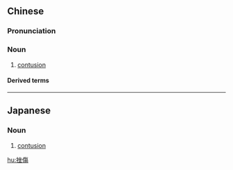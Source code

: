 {{also|挫伤}}
==Chinese==
{{zh-forms|s=挫伤}}

===Pronunciation===
{{zh-pron
|m=cuòshāng
|c=co3 soeng1
|cat=n
}}

===Noun===
{{zh-noun}}

# {{lb|zh|diseases}} [[contusion]] {{gloss|wound in which the skin is not broken}}

====Derived terms====
{{zh-der|腦挫傷}}

----

==Japanese==
{{ja-kanjitab|ざ|しょう|yomi=on}}

===Noun===
{{ja-noun|ざしょう}}

# [[contusion]] {{gloss|wound in which the skin is not broken}}

[[hu:挫傷]]